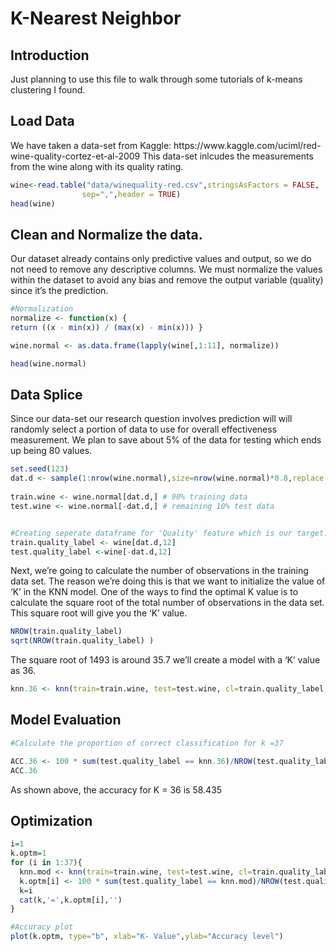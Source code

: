 # K-Nearest Neighbor

## Introduction
Just planning to use this file to walk through some tutorials of k-means clustering I found. 

## Load Data
We have taken a data-set from Kaggle: https://www.kaggle.com/uciml/red-wine-quality-cortez-et-al-2009 
This data-set inlcudes the measurements from the wine along with its quality rating.

```r
wine<-read.table("data/winequality-red.csv",stringsAsFactors = FALSE,
                sep=",",header = TRUE)
head(wine)
```



## Clean and Normalize the data. 
Our dataset already contains only predictive values and output, so we do not need to remove any descriptive columns.  We must normalize the values within the dataset to avoid any bias and remove the output variable (quality) since it's the prediction. 
```r

#Normalization
normalize <- function(x) {
return ((x - min(x)) / (max(x) - min(x))) }

wine.normal <- as.data.frame(lapply(wine[,1:11], normalize))

head(wine.normal)

```


## Data Splice
Since our data-set our research question involves prediction will will randomly select a portion of data to use for overall effectiveness measurement. We plan to save about $5\%$ of the data for testing which ends up being $80$ values.

```r
set.seed(123)
dat.d <- sample(1:nrow(wine.normal),size=nrow(wine.normal)*0.8,replace = FALSE) #random selection of 90% data.
 
train.wine <- wine.normal[dat.d,] # 90% training data
test.wine <- wine.normal[-dat.d,] # remaining 10% test data


#Creating seperate dataframe for 'Quality' feature which is our target.
train.quality_label <- wine[dat.d,12]
test.quality_label <-wine[-dat.d,12]
```

Next, we’re going to calculate the number of observations in the training data set. The reason we’re doing this is that we want to initialize the value of ‘K’ in the KNN model. One of the ways to find the optimal K value is to calculate the square root of the total number of observations in the data set. This square root will give you the ‘K’ value.

```r
NROW(train.quality_label) 
sqrt(NROW(train.quality_label) )

```
The square root of 1493 is around 35.7 we'll create a model with a ‘K’ value as 36.

```r

knn.36 <- knn(train=train.wine, test=test.wine, cl=train.quality_label, k=36)

```


## Model Evaluation 

```r
#Calculate the proportion of correct classification for k =37

ACC.36 <- 100 * sum(test.quality_label == knn.36)/NROW(test.quality_label)
ACC.36

```
As shown above, the accuracy for K = 36 is 58.435

## Optimization

```r
i=1
k.optm=1
for (i in 1:37){
  knn.mod <- knn(train=train.wine, test=test.wine, cl=train.quality_label, k=i)
  k.optm[i] <- 100 * sum(test.quality_label == knn.mod)/NROW(test.quality_label)
  k=i
  cat(k,'=',k.optm[i],'')
}
```


```r
#Accuracy plot
plot(k.optm, type="b", xlab="K- Value",ylab="Accuracy level")
```


